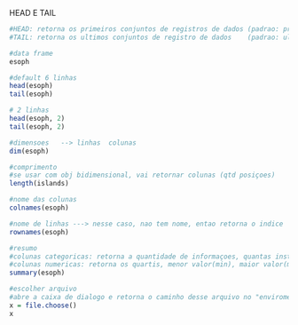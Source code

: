 
HEAD E TAIL
```{r}
#HEAD: retorna os primeiros conjuntos de registros de dados (padrao: primeiras 6 linhas)
#TAIL: retorna os ultimos conjuntos de registro de dados    (padrao: ultimas 6 linhas)

#data frame 
esoph

#default 6 linhas
head(esoph)
tail(esoph)

# 2 linhas
head(esoph, 2)
tail(esoph, 2)
```


```{r}
#dimensoes   --> linhas  colunas
dim(esoph)

#comprimento
#se usar com obj bidimensional, vai retornar colunas (qtd posiçoes)
length(islands)
```

```{r}
#nome das colunas
colnames(esoph)

#nome de linhas ---> nesse caso, nao tem nome, entao retorna o indice
rownames(esoph)
```

```{r}
#resumo
#colunas categoricas: retorna a quantidade de informaçoes, quantas instancias existem
#colunas numericas: retorna os quartis, menor valor(min), maior valor(max), mediana(= segundo quartil), media
summary(esoph)
```

```{r}
#escolher arquivo
#abre a caixa de dialogo e retorna o caminho desse arquivo no "enviroment"
x = file.choose()
x
```

